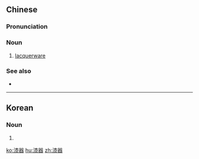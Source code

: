 ==Chinese==
{{zh-forms}}

===Pronunciation===
{{zh-pron
|m=qīqì
|c=cat1 hei3
|mn=qz,xm,zz:chhat-khì
|cat=n
}}

===Noun===
{{zh-noun}}

# [[lacquerware]]

===See also===
* {{pedialite|漆器|lang=zh}}

----

==Korean==
{{ko-hanjatab}}

===Noun===
{{ko-noun|rv=chilgi|hangeul=칠기}}

# {{hanja form of|칠기|lacquerware}}

[[ko:漆器]]
[[hu:漆器]]
[[zh:漆器]]